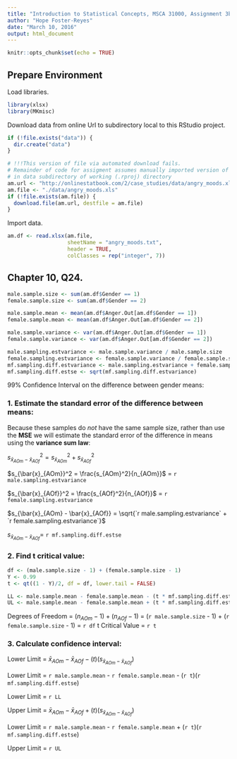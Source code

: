```yaml
---
title: "Introduction to Statistical Concepts, MSCA 31000, Assignment 3b"
author: "Hope Foster-Reyes"
date: "March 10, 2016"
output: html_document
---
```



```r
knitr::opts_chunk$set(echo = TRUE)
```

## Prepare Environment

Load libraries.

```r
library(xlsx)
library(MKmisc)
```


Download data from online Url to subdirectory local to this RStudio project.

```r
if (!file.exists("data")) {
  dir.create("data")
}

# !!!This version of file via automated download fails. 
# Remainder of code for assigment assumes manually imported version of .xlsx file located 
# in data subdirectory of working (.rproj) directory
am.url <- "http://onlinestatbook.com/2/case_studies/data/angry_moods.xls"
am.file <- "./data/angry_moods.xls"
if (!file.exists(am.file)) {
  download.file(am.url, destfile = am.file)
}
```

Import data.

```r
am.df <- read.xlsx(am.file, 
                   sheetName = "angry_moods.txt", 
                   header = TRUE,
                   colClasses = rep("integer", 7))
```

## Chapter 10, Q24.

```r
male.sample.size <- sum(am.df$Gender == 1)
female.sample.size <- sum(am.df$Gender == 2)

male.sample.mean <- mean(am.df$Anger.Out[am.df$Gender == 1])
female.sample.mean <- mean(am.df$Anger.Out[am.df$Gender == 2])

male.sample.variance <- var(am.df$Anger.Out[am.df$Gender == 1])
female.sample.variance <- var(am.df$Anger.Out[am.df$Gender == 2])

male.sampling.estvariance <- male.sample.variance / male.sample.size
female.sampling.estvariance <- female.sample.variance / female.sample.size
mf.sampling.diff.estvariance <- male.sampling.estvariance + female.sampling.estvariance
mf.sampling.diff.estse <- sqrt(mf.sampling.diff.estvariance)
```

99% Confidence Interval on the difference between gender means:

### 1. Estimate the standard error of the difference between means:

Because these samples do *not* have the same sample size, rather than use the **MSE** we will estimate the standard error of the difference in means using the **variance sum law**:

$s_{\bar{x}_{AOm} - \bar{x}_{AOf}}^2 = s_{\bar{x}_{AOm}}^2 + s_{\bar{x}_{AOf}}^2$

$s_{\bar{x}_{AOm}}^2 = \frac{s_{AOm}^2}{n_{AOm}}$ = `r male.sampling.estvariance`

$s_{\bar{x}_{AOf}}^2 = \frac{s_{AOf}^2}{n_{AOf}}$ = `r female.sampling.estvariance`

$s_{\bar{x}_{AOm} - \bar{x}_{AOf}} = \sqrt{`r male.sampling.estvariance` + `r female.sampling.estvariance`}$

$s_{\bar{x}_{AOm} - \bar{x}_{AOf}} =$ `r mf.sampling.diff.estse`

### 2. Find t critical value:

```r
df <- (male.sample.size - 1) + (female.sample.size - 1)
Y <- 0.99
t <- qt((1 - Y)/2, df = df, lower.tail = FALSE)

LL <- male.sample.mean - female.sample.mean - (t * mf.sampling.diff.estse)
UL <- male.sample.mean - female.sample.mean + (t * mf.sampling.diff.estse)

```

Degrees of Freedom = $(n_{AOm} - 1) + (n_{AOf} - 1)$ = (`r male.sample.size` - 1) + (`r female.sample.size` - 1) = `r df`
t Critical Value = `r t`

### 3. Calculate confidence interval:

Lower Limit = $\bar{x}_{AOm} - \bar{x}_{AOf} - (t)(s_{\bar{x}_{AOm} - \bar{x}_{AOf}})$

Lower Limit = `r male.sample.mean` - `r female.sample.mean` - (`r t`)(`r mf.sampling.diff.estse`)

Lower Limit = `r LL`

Upper Limit = $\bar{x}_{AOm} - \bar{x}_{AOf} + (t)(s_{\bar{x}_{AOm} - \bar{x}_{AOf}})$

Lower Limit = `r male.sample.mean` - `r female.sample.mean` + (`r t`)(`r mf.sampling.diff.estse`)

Upper Limit = `r UL`
